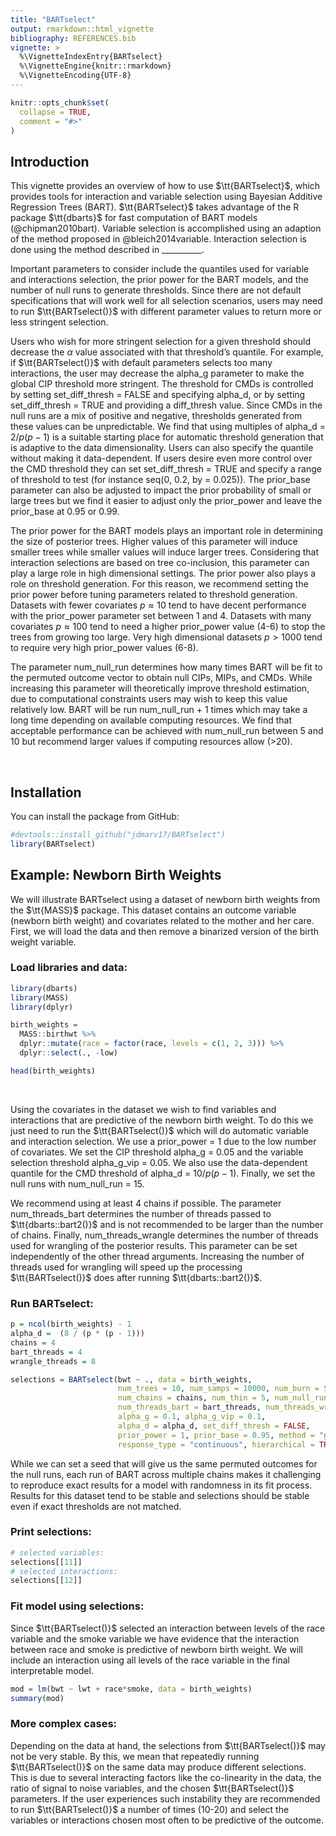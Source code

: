 ```yaml
---
title: "BARTselect"
output: rmarkdown::html_vignette
bibliography: REFERENCES.bib
vignette: >
  %\VignetteIndexEntry{BARTselect}
  %\VignetteEngine{knitr::rmarkdown}
  %\VignetteEncoding{UTF-8}
---
```


```r
knitr::opts_chunk$set(
  collapse = TRUE,
  comment = "#>"
)
```


## Introduction

This vignette provides an overview of how to use $\tt{BARTselect}$, which provides tools for interaction and variable selection using Bayesian Additive Regression Trees (BART). $\tt{BARTselect}$ takes advantage of the R package $\tt{dbarts}$ for fast computation of BART models (@chipman2010bart). Variable selection is accomplished using an adaption of the method proposed in @bleich2014variable. Interaction selection is done using the method described in __________.


Important parameters to consider include the quantiles used for variable and interactions selection, the prior power for the BART models, and the number of null runs to generate thresholds. Since there are not default specifications that will work well for all selection scenarios, users may need to run $\tt{BARTselect()}$ with different parameter values to return more or less stringent selection. 


Users who wish for more stringent selection for a given threshold should decrease the $\alpha$ value associated with that threshold's quantile. For example, if $\tt{BARTselect()}$ with default parameters selects too many interactions, the user may decrease the alpha_g parameter to make the global CIP threshold more stringent. The threshold for CMDs is controlled by setting set_diff_thresh = FALSE and specifying alpha_d, or by setting set_diff_thresh = TRUE and providing a diff_thresh value. Since CMDs in the null runs are a mix of positive and negative, thresholds generated from these values can be unpredictable. We find that using multiples of alpha_d = $2 / p(p-1)$ is a suitable starting place for automatic threshold generation that is adaptive to the data dimensionality. Users can also specify the quantile without making it data-dependent. If users desire even more control over the CMD threshold they can set set_diff_thresh = TRUE and specify a range of threshold to test (for instance seq(0, 0.2, by = 0.025)). The prior_base parameter can also be adjusted to impact the prior probability of small or large trees but we find it easier to adjust only the prior_power and leave the prior_base at 0.95 or 0.99.


The prior power for the BART models plays an important role in determining the size of posterior trees. Higher values of this parameter will induce smaller trees while smaller values will induce larger trees. Considering that interaction selections are based on tree co-inclusion, this parameter can play a large role in high dimensional settings. The prior power also plays a role on threshold generation. For this reason, we recommend setting the prior power before tuning parameters related to threshold generation. Datasets with fewer covariates $p \approx 10$ tend to have decent performance with the prior_power parameter set between 1 and 4. Datasets with many covariates $p \approx 100$ tend to need a higher prior_power value (4-6) to stop the trees from growing too large. Very high dimensional datasets $p > 1000$ tend to require very high prior_power values (6-8).


The parameter num_null_run determines how many times BART will be fit to the permuted outcome vector to obtain null CIPs, MIPs, and CMDs. While increasing this parameter will theoretically improve threshold estimation, due to computational constraints users may wish to keep this value relatively low. BART will be run num_null_run + 1 times which may take a long time depending on available computing resources. We find that acceptable performance can be achieved with num_null_run between 5 and 10 but recommend larger values if computing resources allow (>20).

<br>

## Installation

You can install the package from GitHub:

```r
#devtools::install_github("jdmarv17/BARTselect")
library(BARTselect)
```


## Example: Newborn Birth Weights

We will illustrate BARTselect using a dataset of newborn birth weights from the $\tt{MASS}$ package. This dataset contains an outcome variable (newborn birth weight) and covariates related to the mother and her care. First, we will load the data and then remove a binarized version of the birth weight variable.

### Load libraries and data:

```r
library(dbarts)
library(MASS)
library(dplyr)
```

```r
birth_weights = 
  MASS::birthwt %>%
  dplyr::mutate(race = factor(race, levels = c(1, 2, 3))) %>%
  dplyr::select(., -low)

head(birth_weights)
```

<br>

Using the covariates in the dataset we wish to find variables and interactions that are predictive of the newborn birth weight. To do this we just need to run the $\tt{BARTselect()}$ which will do automatic variable and interaction selection. We use a prior_power = 1 due to the low number of covariates. We set the CIP threshold alpha_g = 0.05 and the variable selection threshold alpha_g_vip = 0.05. We also use the data-dependent quantile for the CMD threshold of alpha_d = $10 / p(p-1)$. Finally, we set the null runs with num_null_run = 15. 


We recommend using at least 4 chains if possible. The parameter num_threads_bart determines the number of threads passed to $\tt{dbarts::bart2()}$ and is not recommended to be larger than the number of chains. Finally, num_threads_wrangle determines the number of threads used for wrangling of the posterior results. This parameter can be set independently of the other thread arguments. Increasing the number of threads used for wrangling will speed up the processing $\tt{BARTselect()}$ does after running $\tt{dbarts::bart2()}$.


### Run BARTselect:

```r
p = ncol(birth_weights) - 1
alpha_d =  (8 / (p * (p - 1)))
chains = 4
bart_threads = 4
wrangle_threads = 8

selections = BARTselect(bwt ~ ., data = birth_weights,
                        num_trees = 10, num_samps = 10000, num_burn = 5000,
                        num_chains = chains, num_thin = 5, num_null_run = 10,
                        num_threads_bart = bart_threads, num_threads_wrangle = wrangle_threads,
                        alpha_g = 0.1, alpha_g_vip = 0.1,
                        alpha_d = alpha_d, set_diff_thresh = FALSE,
                        prior_power = 1, prior_base = 0.95, method = "global",
                        response_type = "continuous", hierarchical = TRUE)
```


While we can set a seed that will give us the same permuted outcomes for the null runs, each run of BART across multiple chains makes it challenging to reproduce exact results for a model with randomness in its fit process. Results for this dataset tend to be stable and selections should be stable even if exact thresholds are not matched. 

### Print selections:

```r
# selected variables:
selections[[11]]
# selected interactions:
selections[[12]]
```


### Fit model using selections:

Since $\tt{BARTselect()}$ selected an interaction between levels of the race variable and the smoke variable we have evidence that the interaction between race and smoke is predictive of newborn birth weight. We will include an interaction using all levels of the race variable in the final interpretable model.

```r
mod = lm(bwt ~ lwt + race*smoke, data = birth_weights)
summary(mod)
```


### More complex cases:

Depending on the data at hand, the selections from $\tt{BARTselect()}$ may not be very stable. By this, we mean that repeatedly running $\tt{BARTselect()}$ on the same data may produce different selections. This is due to several interacting factors like the co-linearity in the data, the ratio of signal to noise variables, and the chosen $\tt{BARTselect()}$ parameters. If the user experiences such instability they are recommended to run $\tt{BARTselect()}$ a number of times (10-20) and select the variables or interactions chosen most often to be predictive of the outcome.


